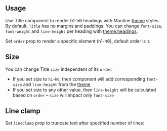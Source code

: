 

## Usage

Use Title component to render h1-h6 headings with Mantine [theme](/theming/theme-object) styles.
By default, `Title` has no margins and paddings.
You can change `font-size`, `font-weight` and `line-height` per heading with [theme.headings](/theming/typography).

Set `order` prop to render a specific element (h1-h6), default order is `1`:

<Demo data={TitleDemos.usage} />

## Size

You can change Title `size` independent of its `order`:

- If you set size to `h1`-`h6`, then component will add corresponding `font-size` and `line-height` from the [theme](/theming/theme-object/)
- If you set size to any other value, then `line-height` will be calculated based on `order` – `size` will impact only `font-size`

<Demo data={TitleDemos.size} />

## Line clamp

Set `lineClamp` prop to truncate text after specified number of lines:

<Demo data={TitleDemos.lineClamp} />

